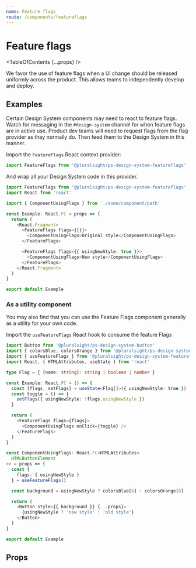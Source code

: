 ```yaml
---
name: Feature flags
route: /components/featureflags
---
```


# Feature flags

<TableOfContents {...props} />

<Intro>
  We favor the use of feature flags when a UI change should be released
  uniformly across the product. This allows teams to independently develop and
  deploy.
</Intro>

<Usage
  install="npm install @pluralsight/ps-design-system-featureflags"
  import="import FeatureFlags from '@pluralsight/ps-design-system-featureflags'"
  packageName="featureflags"
  version={props.version}
/>

## Examples

Certain Design System components may need to react to feature flags. Watch for
messaging in the `#design-system` channel for when feature flags are in active
use. Product dev teams will need to request flags from the flag provider as
they normally do. Then feed them to the Design System in this manner.

Import the `FeatureFlags` React context provider:

```typescript noRender startExpanded
import FeatureFlags from '@pluralsight/ps-design-system-featureflags'
```

And wrap all your Design System code in this provider.

```typescript noRender startExpanded
import FeatureFlags from '@pluralsight/ps-design-system-featureflags'
import React from 'react'

import { ComponentUsingFlags } from './some/component/path'

const Example: React.FC = props => {
  return (
    <React.Fragment>
      <FeatureFlags flags={{}}>
        <ComponentUsingFlags>Original style</ComponentUsingFlags>
      </FeatureFlags>

      <FeatureFlags flags={{ usingNewStyle: true }}>
        <ComponentUsingFlags>New style</ComponentUsingFlags>
      </FeatureFlags>
    </React.Fragment>
  )
}

export default Example
```

### As a utility component

You may also find that you can use the Feature Flags component generally as a
utility for your own code.

Import the `useFeatureFlags` React hook to consume the feature Flags

```typescript
import Button from '@pluralsight/ps-design-system-button'
import { colorsBlue, colorsOrange } from '@pluralsight/ps-design-system-core'
import { useFeatureFlags } from '@pluralsight/ps-design-system-featureflags'
import React, { HTMLAttributes, useState } from 'react'

type Flag = { [name: string]: string | boolean | number }

const Example: React.FC = () => {
  const [flags, setFlags] = useState<Flag[]>({ usingNewStyle: true })
  const toggle = () => {
    setFlags({ usingNewStyle: !flags.usingNewStyle })
  }

  return (
    <FeatureFlags flags={flags}>
      <ComponentUsingFlags onClick={toggle} />
    </FeatureFlags>
  )
}

const ComponentUsingFlags: React.FC<HTMLAttributes<
  HTMLButtonElement
>> = props => {
  const {
    flags: { usingNewStyle }
  } = useFeatureFlags()

  const background = usingNewStyle ? colorsBlue[6] : colorsOrange[6]

  return (
    <Button style={{ background }} {...props}>
      {usingNewStyle ? 'new style' : 'old style'}
    </Button>
  )
}

export default Example
```

## Props

<TypesTable>
  <TypesProp
    name="children"
    type="React.ReactNode"
    desc="children that need this context"
  />
  <TypesProp
    name="flags"
    type="{ [name:string]: string | boolean | number }[]"
    desc="dictionary of flag names and values"
    default="{}"
  />
</TypesTable>
